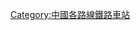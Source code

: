 {{Distinguish|:Category:滨州铁路车站|:Category:賓夕法尼亞州鐵路車站}}
{{Catnav|頁面分類|各種主題的頁面分類|按國家分類|各國建築|各國鐵路車站|中國鐵路車站|中国铁路车站 (按路线)}}
{{Catnav|頁面分類|各種主題的頁面分類|按國家分類|各國交通|各國鐵路車站|中國鐵路車站|中国铁路车站 (按路线)}}

{{Catmore|滨洲铁路}}

[[Category:中國各路線鐵路車站|Category:中國各路線鐵路車站]]